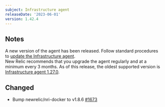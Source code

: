 ```yaml
---
subject: Infrastructure agent
releaseDate: '2023-06-01'
version: 1.42.4
---
```


## Notes
A new version of the agent has been released. Follow standard procedures to [update the Infrastructure agent](https://docs.newrelic.com/docs/infrastructure/install-configure-manage-infrastructure/update-or-uninstall/update-infrastructure-agent).  
New Relic recommends that you upgrade the agent regularly and at a minimum every 3 months. As of this release, the oldest supported version is [Infrastructure agent 1.27.0](https://docs.newrelic.com/docs/release-notes/infrastructure-release-notes/infrastructure-agent-release-notes/new-relic-infrastructure-agent-1270/).

## Changed
* Bump newrelic/nri-docker to v1.8.6 [#1673](https://github.com/newrelic/infrastructure-agent/pull/1673)
